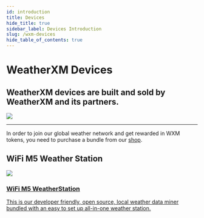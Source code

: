 ```yaml
---
id: introduction
title: Devices
hide_title: true
sidebar_label: Devices Introduction
slug: /wxm-devices
hide_table_of_contents: true
---
```



<div class="row">
  <div class="col col--8">
    <h1>WeatherXM Devices</h1>
    <h2 className="subtitle">
      WeatherXM devices are built and sold by WeatherXM and its partners.
    </h2>
  </div>
</div>
<div class="images">
      <img src={useBaseUrl("img/wxm-devices/wifi-m5-bundle/chimney-deployment.svg")} />
</div>
<hr />

In order to join our global weather network and get rewarded in WXM tokens, you need to purchase a bundle from our [shop](https://shop.weatherxm.com/).

## WiFi M5 Weather Station
<section class="product-container">
  <div class="device">
    <a href="/wxm-devices/wifi-m5-bundle/m5-contents">
      <img src={useBaseUrl("img/wxm-devices/wifi-m5-bundle/m5.jpeg")} />
      <div class="device-info">
        <h3>WiFi M5 WeatherStation</h3>
        <p>This is our developer friendly, open source, local weather data miner bundled with an easy to set up all-in-one weather station.</p>
      </div>
      </a>
  </div>
</section>
